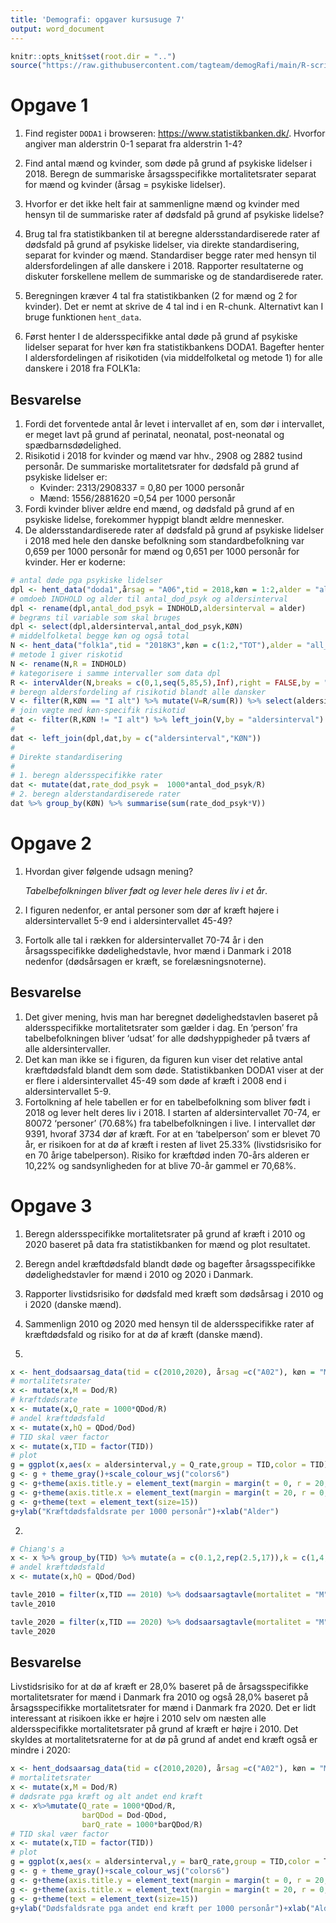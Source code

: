 ```yaml
---
title: 'Demografi: opgaver kursusuge 7'
output: word_document
---
```

```r
knitr::opts_knit$set(root.dir = "..")
source("https://raw.githubusercontent.com/tagteam/demogRafi/main/R-scripts/demofunk.R")
```


# Opgave 1

1.  Find register `DODA1` i browseren: <https://www.statistikbanken.dk/>.
    Hvorfor angiver man alderstrin 0-1 separat fra alderstrin 1-4?
2.  Find antal mænd og kvinder, som døde på grund af
    psykiske lidelser i 2018. Beregn de summariske årsagsspecifikke 
    mortalitetsrater separat for mænd og kvinder (årsag = psykiske lidelser).
3.  Hvorfor er det ikke helt fair at sammenligne mænd og kvinder
    med hensyn til de summariske rater af dødsfald på grund af psykiske
    lidelse?
4.  Brug tal fra statistikbanken til at beregne
    aldersstandardiserede rater af dødsfald på grund af psykiske lidelser,
    via direkte standardisering, separat for kvinder og
    mænd. Standardiser begge rater med hensyn til aldersfordelingen af
    alle danskere i 2018. Rapporter resultaterne og diskuter forskellene
    mellem de summariske og de standardiserede rater.

2.  Beregningen kræver 4 tal fra statistikbanken (2 for mænd og 2 for kvinder).
    Det er nemt at skrive de 4 tal ind i en R-chunk. Alternativt kan I bruge funktionen `hent_data`.
4.  Først henter I de aldersspecifikke antal døde på grund af psykiske
    lidelser separat for hver køn fra statistikbankens DODA1. Bagefter
    henter I aldersfordelingen af risikotiden (via middelfolketal og
    metode 1) for alle danskere i 2018 fra FOLK1a:


## Besvarelse

1.  Fordi det forventede antal år levet i intervallet af en, som dør i intervallet, er meget lavt på grund af perinatal, neonatal, post-neonatal og spædbarnsdødelighed.
2.  Risikotid i 2018 for kvinder og mænd var hhv., 2908 og 2882 tusind
    personår. De summariske mortalitetsrater for dødsfald på grund af
    psykiske lidelser er:
    -   Kvinder: 2313/2908337 = 0,80 per 1000 personår
    -   Mænd: 1556/2881620 =0,54 per 1000 personår
3.  Fordi kvinder bliver ældre end mænd, og dødsfald på grund af en psykiske lidelse,
    forekommer hyppigt blandt ældre mennesker.
4.  De aldersstandardiserede rater af dødsfald på grund af psykiske
    lidelser i 2018 med hele den danske befolkning som
    standardbefolkning var 0,659 per 1000 personår for mænd og 0,651
    per 1000 personår for kvinder. Her er koderne:

```r
# antal døde pga psykiske lidelser
dpl <- hent_data("doda1",årsag = "A06",tid = 2018,køn = 1:2,alder = "all_no_total")
# omdoeb INDHOLD og alder til antal_dod_psyk og aldersinterval
dpl <- rename(dpl,antal_dod_psyk = INDHOLD,aldersinterval = alder)
# begræns til variable som skal bruges
dpl <- select(dpl,aldersinterval,antal_dod_psyk,KØN)
# middelfolketal begge køn og også total
N <- hent_data("folk1a",tid = "2018K3",køn = c(1:2,"TOT"),alder = "all_no_total")
# metode 1 giver riskotid
N <- rename(N,R = INDHOLD)
# kategorisere i samme intervaller som data dpl
R <- intervAlder(N,breaks = c(0,1,seq(5,85,5),Inf),right = FALSE,by = "KØN",vars = "R",label_last = "85")
# beregn aldersfordeling af risikotid blandt alle dansker
V <- filter(R,KØN == "I alt") %>% mutate(V=R/sum(R)) %>% select(aldersinterval,V)
# join vægte med køn-specifik risikotid
dat <- filter(R,KØN != "I alt") %>% left_join(V,by = "aldersinterval")
# 
dat <- left_join(dpl,dat,by = c("aldersinterval","KØN"))
# 
# Direkte standardisering
#
# 1. beregn aldersspecifikke rater
dat <- mutate(dat,rate_dod_psyk =  1000*antal_dod_psyk/R)
# 2. beregn alderstandardiserede rater
dat %>% group_by(KØN) %>% summarise(sum(rate_dod_psyk*V)) 
```


# Opgave 2

1.  Hvordan giver følgende udsagn mening?
    
    *Tabelbefolkningen bliver født og lever hele deres liv i et år*.

2.  I figuren nedenfor, er antal personer som dør af kræft højere
    i aldersintervallet 5-9 end i aldersintervallet 45-49?

3.  Fortolk alle tal i rækken for aldersintervallet 70-74 år i den
    årsagsspecifikke dødelighedstavle, hvor mænd i Danmark i 2018 nedenfor
    (dødsårsagen er kræft, se forelæsningsnoterne).


## Besvarelse

1.  Det giver mening, hvis man har beregnet dødelighedstavlen
    baseret på aldersspecifikke mortalitetsrater som gælder i dag.  En
    'person' fra tabelbefolkningen bliver 'udsat' for alle
    dødshyppigheder på tværs af alle aldersintervaller.
2.  Det kan man ikke se i figuren, da figuren kun viser det relative antal kræftdødsfald blandt dem som døde. 
    Statistikbanken DODA1 viser at der er flere i aldersintervallet 45-49 som døde af kræft i 2008 end i aldersintervallet 5-9.
3.  Fortolkning af hele tabellen er for en tabelbefolkning som
    bliver født i 2018 og lever helt deres liv i 2018.  I starten af
    aldersintervallet 70-74, er 80072 'personer' (70.68%) fra
    tabelbefolkningen i live. I intervallet dør 9391, hvoraf 3734 dør
    af kræft. For at en 'tabelperson' som er blevet 70 år, er risikoen
    for at dø af kræft i resten af livet 25.33% (livstidsrisiko for en
    70 årige tabelperson). Risiko for kræftdød inden 70-års alderen er 10,22% og
    sandsynligheden for at blive 70-år gammel er 70,68%.


# Opgave 3

1.  Beregn aldersspecifikke mortalitetsrater på grund af kræft i
    2010 og 2020 baseret på data fra statistikbanken for mænd og plot resultatet.
2.  Beregn andel kræftdødsfald blandt døde og bagefter årsagsspecifikke dødelighedstavler for mænd 
    i 2010 og 2020 i Danmark.
3.  Rapporter livstidsrisiko for dødsfald med kræft som dødsårsag i 2010 og i 2020 (danske mænd).
4.  Sammenlign 2010 og 2020 med hensyn til de aldersspecifikke rater af kræftdødsfald og risiko for at dø af kræft (danske mænd).

1.  

```r
x <- hent_dodsaarsag_data(tid = c(2010,2020), årsag =c("A02"), køn = "Mænd")
# mortalitetsrater
x <- mutate(x,M = Dod/R)
# kræftdødsrate
x <- mutate(x,Q_rate = 1000*QDod/R)
# andel kræftdødsfald
x <- mutate(x,hQ = QDod/Dod)
# TID skal væer factor
x <- mutate(x,TID = factor(TID))
# plot 
g = ggplot(x,aes(x = aldersinterval,y = Q_rate,group = TID,color = TID))+geom_line(linewidth = 1.3)
g <- g + theme_gray()+scale_colour_wsj("colors6")
g <- g+theme(axis.title.y = element_text(margin = margin(t = 0, r = 20, b = 0, l = 0)))
g <- g+theme(axis.title.x = element_text(margin = margin(t = 20, r = 0, b = 0, l = 0)))
g <- g+theme(text = element_text(size=15))
g+ylab("Kræftdødsfaldsrate per 1000 personår")+xlab("Alder") 
```

2.  

```r
# Chiang's a 
x <- x %>% group_by(TID) %>% mutate(a = c(0.1,2,rep(2.5,17)),k = c(1,4,rep(5,17)))
# andel kræftdødsfald
x <- mutate(x,hQ = QDod/Dod) 
```

```r
tavle_2010 = filter(x,TID == 2010) %>% dodsaarsagtavle(mortalitet = "M", hQ = "hQ", alder = "aldersinterval", radix = 100000)
tavle_2010 
```

```r
tavle_2020 = filter(x,TID == 2020) %>% dodsaarsagtavle(mortalitet = "M", hQ = "hQ", alder = "aldersinterval", radix = 100000)
tavle_2020 
```


## Besvarelse

Livstidsrisiko for at dø af kræft er 28,0% baseret på de
årsagsspecifikke mortalitetsrater for mænd i Danmark fra 2010 og også
28,0% baseret på årsagsspecifikke mortalitetsrater for mænd i Danmark
fra 2020. Det er lidt interessant at risikoen ikke er højre i 2010
selv om næsten alle aldersspecifikke mortalitetsrater på grund af
kræft er højre i 2010. Det skyldes at mortalitetsraterne for at dø på
grund af andet end kræft også er mindre i 2020:

```r
x <- hent_dodsaarsag_data(tid = c(2010,2020), årsag =c("A02"), køn = "Mænd")
# mortalitetsrater
x <- mutate(x,M = Dod/R)
# dødsrate pga kræft og alt andet end kræft
x <- x%>%mutate(Q_rate = 1000*QDod/R,
                barQDod = Dod-QDod,
                barQ_rate = 1000*barQDod/R)
# TID skal væer factor
x <- mutate(x,TID = factor(TID))
# plot 
g = ggplot(x,aes(x = aldersinterval,y = barQ_rate,group = TID,color = TID))+geom_line(linewidth = 1.3)
g <- g + theme_gray()+scale_colour_wsj("colors6")
g <- g+theme(axis.title.y = element_text(margin = margin(t = 0, r = 20, b = 0, l = 0)))
g <- g+theme(axis.title.x = element_text(margin = margin(t = 20, r = 0, b = 0, l = 0)))
g <- g+theme(text = element_text(size=15))
g+ylab("Dødsfaldsrate pga andet end kræft per 1000 personår")+xlab("Alder") 
```

